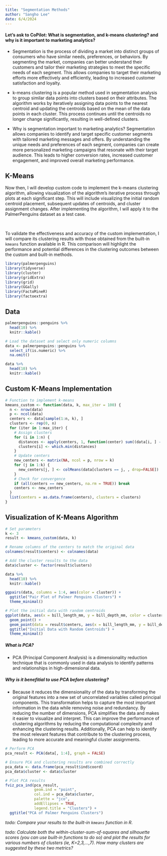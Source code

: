 ```yaml
---
title: "Segmentation Methods"
author: "Sangho Lee"
date: 6/4/2024
---
```


#### Let's ask to CoPilot: What is segmentation, and k-means clustering? and why is it important to marketing analytics? 

- Segmentation is the process of dividing a market into distinct groups of consumers who have similar needs, preferences, or behaviors. By segmenting the market, companies can better understand their customers and tailor their marketing strategies to meet the specific needs of each segment. This allows companies to target their marketing efforts more effectively and efficiently, leading to increased customer satisfaction and loyalty.

- k-means clustering is a popular method used in segmentation analysis to group similar data points into clusters based on their attributes. The algorithm works by iteratively assigning data points to the nearest centroid and updating the centroids based on the mean of the data points in each cluster. This process continues until the centroids no longer change significantly, resulting in well-defined clusters.

- Why is segmentation important to marketing analytics? Segmentation allows companies to identify and target specific customer segments with tailored marketing messages and offers. By understanding the unique needs and preferences of each segment, companies can create more personalized marketing campaigns that resonate with their target audience. This leads to higher conversion rates, increased customer engagement, and improved overall marketing performance.



## K-Means

Now then, I will develop custom code to implement the k-means clustering algorithm, allowing visualization of the algorithm's iterative process through plots at each significant step. This will include visualizing the initial random centroid placement, subsequent updates of centroids, and cluster assignment changes. After implementing the algorithm, I will apply it to the PalmerPenguins dataset as a test case. 

<br>

To validate the effectiveness and accuracy of the custom implementation, I will compare its clustering results with those obtained from the built-in `kmeans` function available in R. This comparison will highlight the performance and potential differences in the clustering outcomes between the custom and built-in methods.


```r
library(palmerpenguins)
library(tidyverse)
library(cluster)
library(gridExtra)
library(grid)
library(GGally)
library(FactoMineR)
library(factoextra)
```

## Data

```r
palmerpenguins::penguins %>% 
  head(10) %>% 
  knitr::kable()
```

```r
# Load the dataset and select only numeric columns
data <- palmerpenguins::penguins %>%
  select_if(is.numeric) %>%
  na.omit() 

data %>%
  head(10) %>% 
  knitr::kable()
```


## Custom K-Means Implementation

```r
# Function to implement k-means
kmeans_custom <- function(data, k, max_iter = 100) {
  n <- nrow(data)
  p <- ncol(data)
  centers <- data[sample(1:n, k), ]
  clusters <- rep(0, n)
  for (iter in 1:max_iter) {
    # Assign clusters
    for (i in 1:n) {
      distances <- apply(centers, 1, function(center) sum((data[i, ] - center)^2))
      clusters[i] <- which.min(distances)
    }
    # Update centers
    new_centers <- matrix(NA, ncol = p, nrow = k)
    for (j in 1:k) {
      new_centers[j, ] <- colMeans(data[clusters == j, , drop=FALSE])
    }
    # Check for convergence
    if (all(centers == new_centers, na.rm = TRUE)) break
    centers <- new_centers
  }
  list(centers = as.data.frame(centers), clusters = clusters)
}
```

## Visualization of K-Means Algorithm

```r
# Set parameters
k <- 3
result <- kmeans_custom(data, k)

# Rename columns of the centers to match the original data
colnames(result$centers) <- colnames(data)

# Add the cluster results to the data
data$cluster <- factor(result$clusters)

data %>% 
  head(10) %>% 
  knitr::kable()

```



```r
ggpairs(data, columns = 1:4, aes(color = cluster)) +
  ggtitle("Pair Plot of Palmer Penguins Clusters") +
  theme_minimal()


```
```r
# Plot the initial data with random centroids
ggplot(data, aes(x = bill_length_mm, y = bill_depth_mm, color = cluster)) +
  geom_point() +
  geom_point(data = result$centers, aes(x = bill_length_mm, y = bill_depth_mm), color = "black", size = 5) +
  ggtitle("Initial Data with Random Centroids") +
  theme_minimal()
```


##### What is PCA?
- PCA (Principal Component Analysis) is a dimensionality reduction technique that is commonly used in data analysis to identify patterns and relationships in high-dimensional data.


##### Why is it benefitial to use PCA before clustering?
- Because it reduces the dimensionality of the data by transforming the original features into a new set of uncorrelated variables called principal components. This transformation helps to capture the most important information in the data while removing noise and redundancy. By reducing the number of dimensions, PCA simplifies the data and makes it easier to visualize and interpret. This can improve the performance of clustering algorithms by reducing the computational complexity and enhancing the clustering results. Additionally, PCA can help to identify the most relevant features that contribute to the clustering process, leading to more accurate and meaningful cluster assignments.



```r
# Perform PCA
pca_result <- PCA(data[, 1:4], graph = FALSE)

# Ensure PCA and clustering results are combined correctly
pca_data <- data.frame(pca_result$ind$coord)
pca_data$cluster <- data$cluster

# Plot PCA results
fviz_pca_ind(pca_result,
             geom.ind = "point",
             col.ind = pca_data$cluster,
             palette = "jco",
             addEllipses = TRUE,
             legend.title = "Clusters") +
  ggtitle("PCA of Palmer Penguins Clusters")

```




*todo: Compare your results to the built-in `kmeans` function in R.*

*todo: Calculate both the within-cluster-sum-of-squares and silhouette scores (you can use built-in functions to do so) and plot the results for various numbers of clusters (ie, K=2,3,...,7). How many clusters are suggested by these two metrics?*

